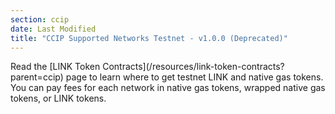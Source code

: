 ```yaml
---
section: ccip
date: Last Modified
title: "CCIP Supported Networks Testnet - v1.0.0 (Deprecated)"
---
```



<Aside type="note" title="Testnet tokens">
  Read the [LINK Token Contracts](/resources/link-token-contracts?parent=ccip) page to learn where to get testnet LINK
  and native gas tokens. You can pay fees for each network in native gas tokens, wrapped native gas tokens, or LINK
  tokens.
</Aside>

<Main environment={Environment.Testnet} version={Version.V1_0_0} />
